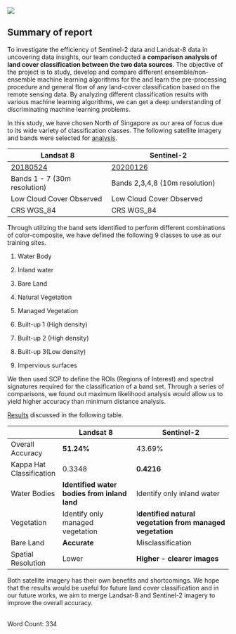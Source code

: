 ![](images/logo.jpg)

## Summary of report

To investigate the efficiency of Sentinel-2 data and Landsat-8 data in uncovering data insights, our team conducted **a comparison analysis of land cover classification between the two data sources**. The objective of the project is to study, develop and compare different ensemble/non-ensemble machine learning algorithms for the and learn the pre-processing procedure and general flow of any land-cover classification based on the remote sensing data. By analyzing different classification results with various machine learning algorithms, we can get a deep understanding of discriminating machine learning problems.

In this study, we have chosen North of Singapore as our area of focus due to its wide variety of classification classes. The following satellite imagery and bands were selected for [analysis](https://gisproject-g2t11.netlify.app/methodology.html).

| Landsat 8                                   | Sentinel-2                                           |
|---------------------------------------------|------------------------------------------------------|
| [20180524](https://earthexplorer.usgs.gov/) | [20200126](https://scihub.copernicus.eu/dhus/#/home) |
| Bands 1 - 7 (30m resolution)                | Bands 2,3,4,8 (10m resolution)                       |
| Low Cloud Cover Observed                    | Low Cloud Cover Observed                             |
| CRS WGS_84                                  | CRS WGS_84                                           |

Through utilizing the band sets identified to perform different combinations of color-composite, we have defined the following 9 classes to use as our training sites.

1.  Water Body

2.  Inland water

3.  Bare Land

4.  Natural Vegetation

5.  Managed Vegetation

6.  Built-up 1 (High density)

7.  Built-up 2 (High density)

8.  Built-up 3(Low density)

9.  Impervious surfaces

We then used SCP to define the ROIs (Regions of Interest) and spectral signatures required for the classification of a band set. Through a series of comparisons, we found out maximum likelihood analysis would allow us to yield higher accuracy than minimum distance analysis.

[Results](https://gisproject-g2t11.netlify.app/findings.html) discussed in the following table.

|                          | Landsat 8                                    | Sentinel-2                                                |
|--------------------------|----------------------------------------------|-----------------------------------------------------------|
| Overall Accuracy         | **51.24%**                                   | 43.69%                                                    |
| Kappa Hat Classification | 0.3348                                       | **0.4216**                                                |
| Water Bodies             | **Identified water bodies from inland land** | Identify only inland water                                |
| Vegetation               | Identify only managed vegetation             | I**dentified natural vegetation from managed vegetation** |
| Bare Land                | **Accurate**                                 | Misclassification                                         |
| Spatial Resolution       | Lower                                        | **Higher - clearer images**                               |

Both satellite imagery has their own benefits and shortcomings. We hope that the results would be useful for future land cover classification and in our future works, we aim to merge Landsat-8 and Sentinel-2 imagery to improve the overall accuracy.

\
Word Count: 334
